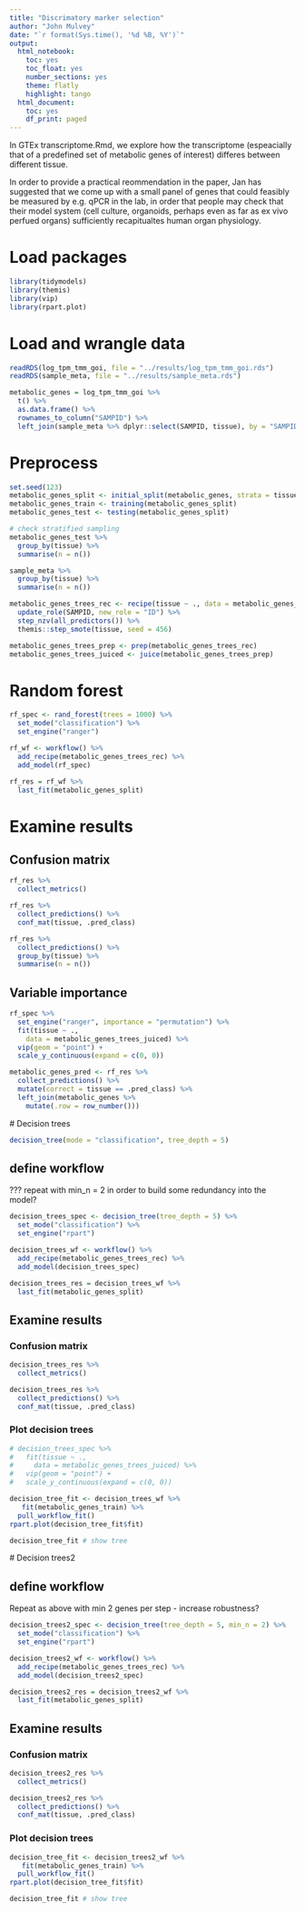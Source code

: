 ```yaml
---
title: "Discrimatory marker selection"
author: "John Mulvey"
date: "`r format(Sys.time(), '%d %B, %Y')`"
output:
  html_notebook:
    toc: yes
    toc_float: yes
    number_sections: yes
    theme: flatly
    highlight: tango
  html_document:
    toc: yes
    df_print: paged
---
```


In GTEx transcriptome.Rmd, we explore how the transcriptome (espeacially that of a predefined set of metabolic genes of interest) differes between different tissue.

In order to provide a practical reommendation in the paper, Jan has suggested that we come up with a small panel of genes that could feasibly be measured by e.g. qPCR in the lab, in order that people may check that their model system (cell culture, organoids, perhaps even as far as ex vivo perfued organs) sufficiently recapitualtes human organ physiology.

# Load packages
```r
library(tidymodels)
library(themis)
library(vip)
library(rpart.plot)
```


# Load and wrangle data
```r
readRDS(log_tpm_tmm_goi, file = "../results/log_tpm_tmm_goi.rds")
readRDS(sample_meta, file = "../results/sample_meta.rds")

metabolic_genes = log_tpm_tmm_goi %>%
  t() %>%
  as.data.frame() %>%
  rownames_to_column("SAMPID") %>%
  left_join(sample_meta %>% dplyr::select(SAMPID, tissue), by = "SAMPID", na_matches = "never")
```


# Preprocess
```r
set.seed(123)
metabolic_genes_split <- initial_split(metabolic_genes, strata = tissue)
metabolic_genes_train <- training(metabolic_genes_split)
metabolic_genes_test <- testing(metabolic_genes_split)

# check stratified sampling
metabolic_genes_test %>%
  group_by(tissue) %>%
  summarise(n = n())

sample_meta %>%
  group_by(tissue) %>%
  summarise(n = n())

metabolic_genes_trees_rec <- recipe(tissue ~ ., data = metabolic_genes_train) %>%
  update_role(SAMPID, new_role = "ID") %>%
  step_nzv(all_predictors()) %>%
  themis::step_smote(tissue, seed = 456)

metabolic_genes_trees_prep <- prep(metabolic_genes_trees_rec)
metabolic_genes_trees_juiced <- juice(metabolic_genes_trees_prep)
```


# Random forest
```r
rf_spec <- rand_forest(trees = 1000) %>%
  set_mode("classification") %>%
  set_engine("ranger")

rf_wf <- workflow() %>%
  add_recipe(metabolic_genes_trees_rec) %>%
  add_model(rf_spec)

rf_res = rf_wf %>%
  last_fit(metabolic_genes_split)
```


# Examine results
## Confusion matrix
```r
rf_res %>%
  collect_metrics()

rf_res %>%
  collect_predictions() %>%
  conf_mat(tissue, .pred_class)

rf_res %>%
  collect_predictions() %>%
  group_by(tissue) %>%
  summarise(n = n())
```


## Variable importance
```r
rf_spec %>%
  set_engine("ranger", importance = "permutation") %>%
  fit(tissue ~ .,
    data = metabolic_genes_trees_juiced) %>%
  vip(geom = "point") +
  scale_y_continuous(expand = c(0, 0))
```


```r
metabolic_genes_pred <- rf_res %>%
  collect_predictions() %>%
  mutate(correct = tissue == .pred_class) %>%
  left_join(metabolic_genes %>%
    mutate(.row = row_number()))
```


# Decision trees
```r
decision_tree(mode = "classification", tree_depth = 5)
```

## define workflow
??? repeat with min_n = 2 in order to build some redundancy into the model?
```r
decision_trees_spec <- decision_tree(tree_depth = 5) %>%
  set_mode("classification") %>%
  set_engine("rpart")

decision_trees_wf <- workflow() %>%
  add_recipe(metabolic_genes_trees_rec) %>%
  add_model(decision_trees_spec)

decision_trees_res = decision_trees_wf %>%
  last_fit(metabolic_genes_split)
```


## Examine results
### Confusion matrix
```r
decision_trees_res %>%
  collect_metrics()

decision_trees_res %>%
  collect_predictions() %>%
  conf_mat(tissue, .pred_class)
```


### Plot decision trees
```r
# decision_trees_spec %>%
#   fit(tissue ~ .,
#     data = metabolic_genes_trees_juiced) %>%
#   vip(geom = "point") +
#   scale_y_continuous(expand = c(0, 0))

decision_tree_fit <- decision_trees_wf %>% 
   fit(metabolic_genes_train) %>%
  pull_workflow_fit()
rpart.plot(decision_tree_fit$fit)

decision_tree_fit # show tree
```


# Decision trees2

## define workflow
Repeat as above with min 2 genes per step - increase robustness?
```r
decision_trees2_spec <- decision_tree(tree_depth = 5, min_n = 2) %>%
  set_mode("classification") %>%
  set_engine("rpart")

decision_trees2_wf <- workflow() %>%
  add_recipe(metabolic_genes_trees_rec) %>%
  add_model(decision_trees2_spec)

decision_trees2_res = decision_trees2_wf %>%
  last_fit(metabolic_genes_split)
```


## Examine results
### Confusion matrix
```r
decision_trees2_res %>%
  collect_metrics()

decision_trees2_res %>%
  collect_predictions() %>%
  conf_mat(tissue, .pred_class)
```


### Plot decision trees
```r
decision_tree_fit <- decision_trees2_wf %>% 
   fit(metabolic_genes_train) %>%
  pull_workflow_fit()
rpart.plot(decision_tree_fit$fit)

decision_tree_fit # show tree
```